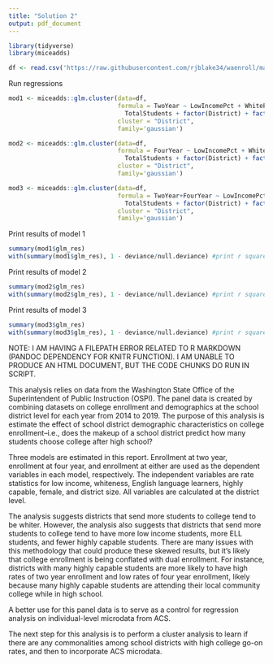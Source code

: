 ```yaml
---
title: "Solution 2"
output: pdf_document
---
```


```r
library(tidyverse)
library(miceadds)

df <- read.csv('https://raw.githubusercontent.com/rjblake34/waenroll/main/waenrolldf.csv', header=TRUE)
```

Run regressions
```r
mod1 <- miceadds::glm.cluster(data=df,
                              formula = TwoYear ~ LowIncomePct + WhitePct + ELLPct + HighlyCapablePct + FemalePct +
                                TotalStudents + factor(District) + factor(Year),
                              cluster = "District",
                              family='gaussian')

mod2 <- miceadds::glm.cluster(data=df,
                              formula = FourYear ~ LowIncomePct + WhitePct + ELLPct + HighlyCapablePct + FemalePct +
                                TotalStudents + factor(District) + factor(Year),
                              cluster = "District",
                              family='gaussian')

mod3 <- miceadds::glm.cluster(data=df,
                              formula = TwoYear+FourYear ~ LowIncomePct + WhitePct + ELLPct + HighlyCapablePct + FemalePct +
                                TotalStudents + factor(District) + factor(Year),
                              cluster = "District",
                              family='gaussian')
```

Print results of model 1
```r
summary(mod1$glm_res)
with(summary(mod1$glm_res), 1 - deviance/null.deviance) #print r squared
```

Print results of model 2
```r
summary(mod2$glm_res)
with(summary(mod2$glm_res), 1 - deviance/null.deviance) #print r squared
```

Print results of model 3
```r
summary(mod3$glm_res)
with(summary(mod3$glm_res), 1 - deviance/null.deviance) #print r squared
```

NOTE: I AM HAVING A FILEPATH ERROR RELATED TO R MARKDOWN (PANDOC DEPENDENCY FOR KNITR FUNCTION). I AM UNABLE TO PRODUCE
AN HTML DOCUMENT, BUT THE CODE CHUNKS DO RUN IN SCRIPT.

This analysis relies on data from the Washington State Office of the Superintendent of Public Instruction (OSPI).
The panel data is created by combining datasets on college enrollment and demographics at the school district level for
each year from 2014 to 2019. The purpose of this analysis is estimate the effect of school district demographic
characteristics on college enrollment--i.e., does the makeup of a school district predict how many students choose
college after high school?

Three models are estimated in this report. Enrollment at two year, enrollment at four year, and enrollment at either are
used as the dependent variables in each model, respectively. The independent variables are rate statistics for
low income, whiteness, English language learners, highly capable, female, and district size. All variables are
calculated at the district level.

The analysis suggests districts that send more students to college tend to be whiter. However, the analysis also
suggests that districts that send more students to college tend to have more low income students, more ELL students,
and fewer highly capable students. There are many issues with this methodology that could produce these skewed results,
but it's likely that college enrollment is being conflated with dual enrollment. For instance, districts with many
highly capable students are more likely to have high rates of two year enrollment and low rates of four year enrollment,
likely because many highly capable students are attending their local community college while in high school.

A better use for this panel data is to serve as a control for regression analysis on individual-level microdata from
ACS.

The next step for this analysis is to perform a cluster analysis to learn if there are any commonalities among school
districts with high college go-on rates, and then to incorporate ACS microdata.

